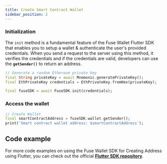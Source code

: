 ```yaml
---
title: Create Smart Contract Wallet
sidebar_position: 2
---
```


### Initialization

The `init` method is a fundamental feature of the Fuse Wallet Flutter SDK that enables you to setup a wallet & authenticate the user's provided credentials. When you send a request to the server using this method, it verifies the credentials and if the credentials are valid, developers can use the **`getSender()`** to return an address.

```dart
// Generate a random Ethereum private key
final String privateKey = await Mnemonic.generatePrivateKey();
final EthPrivateKey credentials = EthPrivateKey.fromHex(privateKey);

final fuseSDK = await FuseSDK.init(credentials);
```

### **Access the wallet**

```dart
// Create Wallet
final smartContractAddress = fuseSDK.wallet.getSender();
print('Smart contract wallet address: $smartContractAddress');
```

## Code example

For more code examples on using the Fuse Wallet SDK for Creating Address using Flutter, you can check out the official [**Flutter SDK repository**](https://github.com/fuseio/fuse_wallet_sdk/blob/master/example/address.dart).
